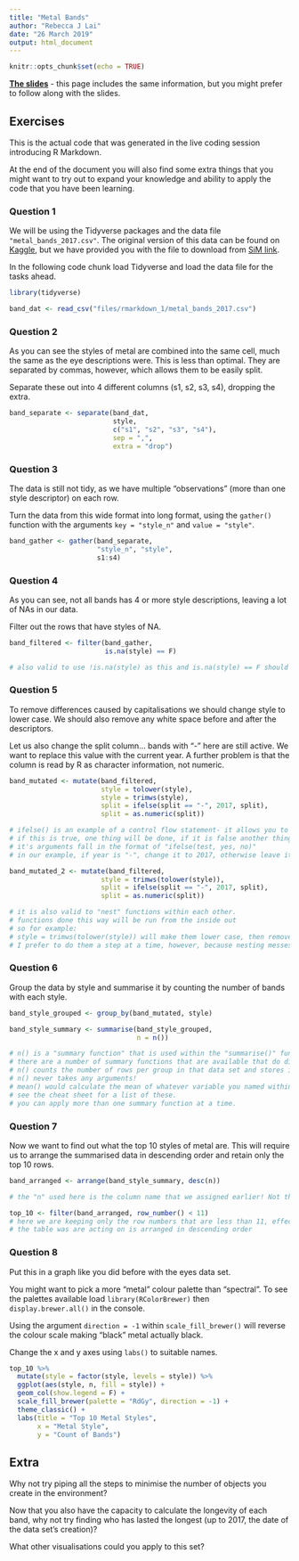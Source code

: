 ```yaml
---
title: "Metal Bands"
author: "Rebecca J Lai"
date: "26 March 2019"
output: html_document
---
```


```r
knitr::opts_chunk$set(echo = TRUE)
```

**[The slides](files/rmarkdown_1/RMarkdown.pdf)** - this page includes the same information, but you might prefer to follow along with the slides.  

## Exercises

This is the actual code that was generated in the live coding session introducing R Markdown. 

At the end of the document you will also find some extra things that you might want to try out to expand your knowledge and ability to apply the code that you have been learning.

### Question 1

We will be using the Tidyverse packages and the data file `"metal_bands_2017.csv"`. The original version of this data can be found on [Kaggle](https://www.kaggle.com/mrpantherson/metal-by-nation), but we have provided you with the file to download from [SiM link](https://psyteachr.github.io/hack-your-data/rmarkdown_1.html).

In the following code chunk load Tidyverse and load the data file for the tasks ahead.

```r

library(tidyverse)

band_dat <- read_csv("files/rmarkdown_1/metal_bands_2017.csv")

```

### Question 2

As you can see the styles of metal are combined into the same cell, much the same as the eye descriptions were. This is less than optimal. They are separated by commas, however, which allows them to be easily split.

Separate these out into 4 different columns (s1, s2, s3, s4), dropping the extra.

```r
band_separate <- separate(band_dat,
                          style, 
                          c("s1", "s2", "s3", "s4"),
                          sep = ",",
                          extra = "drop")
```

### Question 3

The data is still not tidy, as we have multiple "observations" (more than one style descriptor) on each row.

Turn the data from this wide format into long format, using the `gather()` function with the arguments `key = "style_n"` and `value = "style"`.

```r
band_gather <- gather(band_separate,
                      "style_n", "style",
                      s1:s4)
```

### Question 4

As you can see, not all bands has 4 or more style descriptions, leaving a lot of NAs in our data.

Filter out the rows that have styles of NA.

```r
band_filtered <- filter(band_gather,
                        is.na(style) == F)

# also valid to use !is.na(style) as this and is.na(style) == F should produce the same outcome.
```

### Question 5

To remove differences caused by capitalisations we should change style to lower case. We should also remove any white space before and after the descriptors.

Let us also change the split column... bands with "-" here are still active. We want to replace this value with the current year. A further problem is that the column is read by R as character information, not numeric.

```r
band_mutated <- mutate(band_filtered,
                       style = tolower(style),
                       style = trimws(style),
                       split = ifelse(split == "-", 2017, split),
                       split = as.numeric(split))

# ifelse() is an example of a control flow statement- it allows you to set a simple decision making criterion
# if this is true, one thing will be done, if it is false another thing will be done
# it's arguments fall in the format of "ifelse(test, yes, no)"
# in our example, if year is "-", change it to 2017, otherwise leave it as the existing value of split.

band_mutated_2 <- mutate(band_filtered,
                       style = trimws(tolower(style)),
                       split = ifelse(split == "-", 2017, split),
                       split = as.numeric(split))

# it is also valid to "nest" functions within each other.
# functions done this way will be run from the inside out
# so for example:
# style = trimws(tolower(style)) will make them lower case, then remove whitespace
# I prefer to do them a step at a time, however, because nesting messes with my head.
```

### Question 6

Group the data by style and summarise it by counting the number of bands with each style.

```r

band_style_grouped <- group_by(band_mutated, style)

band_style_summary <- summarise(band_style_grouped,
                                n = n())

# n() is a "summary function" that is used within the "summarise()" function.
# there are a number of summary functions that are available that do different things
# n() counts the number of rows per group in that data set and stores it in a column named "n"
# n() never takes any arguments!
# mean() would calculate the mean of whatever variable you named within the brackets
# see the cheat sheet for a list of these.
# you can apply more than one summary function at a time.
```

### Question 7

Now we want to find out what the top 10 styles of metal are. This will require us to arrange the summarised data in descending order and retain only the top 10 rows.

```r
band_arranged <- arrange(band_style_summary, desc(n))

# the "n" used here is the column name that we assigned earlier! Not the summary function in this case. 

top_10 <- filter(band_arranged, row_number() < 11)
# here we are keeping only the row numbers that are less than 11, effectively keeping the top 10 descriptions as
# the table was are acting on is arranged in descending order
```

### Question 8

Put this in a graph like you did before with the eyes data set. 

You might want to pick a more "metal" colour palette than "spectral". To see the palettes available load `library(RColorBrewer)` then `display.brewer.all()` in the console.

Using the argument `direction = -1` within `scale_fill_brewer()` will reverse the colour scale making "black" metal actually black.

Change the x and y axes using `labs()` to suitable names.

```r
top_10 %>%
  mutate(style = factor(style, levels = style)) %>%
  ggplot(aes(style, n, fill = style)) +
  geom_col(show.legend = F) +
  scale_fill_brewer(palette = "RdGy", direction = -1) +
  theme_classic() +
  labs(title = "Top 10 Metal Styles",
       x = "Metal Style",
       y = "Count of Bands")
```

## Extra

Why not try piping all the steps to minimise the number of objects you create in the environment? 

Now that you also have the capacity to calculate the longevity of each band, why not try finding who has lasted the longest (up to 2017, the date of the data set's creation)?

What other visualisations could you apply to this set?